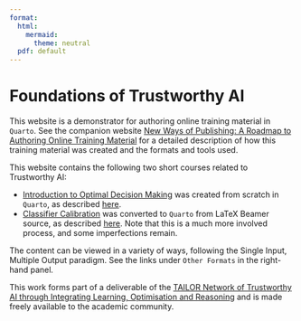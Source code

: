 ```yaml
---
format:
  html:
    mermaid:
      theme: neutral
  pdf: default
---
```

# Foundations of Trustworthy AI {.unnumbered}

This website is a demonstrator for authoring online training material in `Quarto`. 
See the companion website [New Ways of Publishing: A Roadmap to Authoring Online Training Material](https://tailor-uob.github.io/new_ways_of_publishing/) for a detailed description of how this training material was created and the formats and tools used. 

This website contains the following two short courses related to Trustworthy AI: 

- [Introduction to Optimal Decision Making](https://tailor-uob.github.io/mooc_trustworthy_ai/cha_odm/odm.html) was created from scratch in `Quarto`, as described [here](https://tailor-uob.github.io/new_ways_of_publishing/use-cases/qmd.html). 
- [Classifier Calibration](https://tailor-uob.github.io/mooc_trustworthy_ai/cha_wahcc/wahcc.html) was converted to `Quarto` from LaTeX Beamer source, as described [here](https://tailor-uob.github.io/new_ways_of_publishing/use-cases/tex-to-qmd.html). Note that this is a much more involved process, and some imperfections remain. 

The content can be viewed in a variety of ways, following the Single Input, Multiple Output paradigm. 
See the links under `Other Formats` in the right-hand panel. 

This work forms part of a deliverable of the 
[TAILOR Network of Trustworthy AI through Integrating Learning, Optimisation and Reasoning](https://tailor-network.eu) 
and is made freely available to the academic community. 

